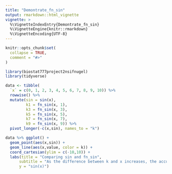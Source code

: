```yaml
---
title: "Demontrate_fn_sin"
output: rmarkdown::html_vignette
vignette: >
  %\VignetteIndexEntry{Demontrate_fn_sin}
  %\VignetteEngine{knitr::rmarkdown}
  %\VignetteEncoding{UTF-8}
---
```


```r
knitr::opts_chunk$set(
  collapse = TRUE,
  comment = "#>"
)
```

```r
library(biostat777project2nsifnugel)
library(tidyverse)
```

```r
data <- tibble(
  `x` = c(0, 1, 2, 3, 4, 5, 6, 7, 8, 9, 10)) %>% 
  rowwise() %>% 
  mutate(sin = sin(x),
         k1 = fn_sin(x, 1),
         k3 = fn_sin(x, 3),
         k5 = fn_sin(x, 5),
         k7 = fn_sin(x, 7),
         k9 = fn_sin(x, 9)) %>% 
  pivot_longer(-c(x,sin), names_to = "k") 
```


```r
data %>% ggplot() +
  geom_point(aes(x,sin)) +
  geom_line(aes(x,value, color = k)) +
  coord_cartesian(ylim = c(-10,10)) +
  labs(title = "Comparing sin and fn_sin",
      subtitle = "As the difference between k and x increases, the accuracy of fn_sin improves.",
      y = "sin(x)")
```

